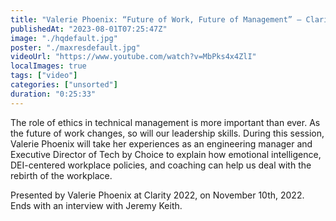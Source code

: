 ```yaml
---
title: "Valerie Phoenix: “Future of Work, Future of Management” — Clarity 2022"
publishedAt: "2023-08-01T07:25:47Z"
image: "./hqdefault.jpg"
poster: "./maxresdefault.jpg"
videoUrl: "https://www.youtube.com/watch?v=MbPks4x4ZlI"
localImages: true
tags: ["video"]
categories: ["unsorted"]
duration: "0:25:33"
---
```

The role of ethics in technical management is more important than ever. As the future of work changes, so will our leadership skills. During this session, Valerie Phoenix will take her experiences as an engineering manager and Executive Director of Tech by Choice to explain how emotional intelligence, DEI-centered workplace policies, and coaching can help us deal with the rebirth of the workplace.

Presented by Valerie Phoenix at Clarity 2022, on November 10th, 2022. Ends with an interview with Jeremy Keith.
